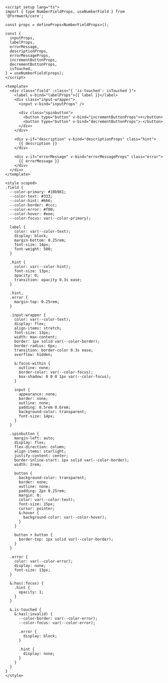 ```vue collapse={40-167}
<script setup lang="ts">
import { type NumberFieldProps, useNumberField } from '@formwerk/core';

const props = defineProps<NumberFieldProps>();

const {
  inputProps,
  labelProps,
  errorMessage,
  descriptionProps,
  errorMessageProps,
  incrementButtonProps,
  decrementButtonProps,
  isTouched,
} = useNumberField(props);
</script>

<template>
  <div class="field" :class="{ 'is-touched': isTouched }">
    <label v-bind="labelProps">{{ label }}</label>
    <div class="input-wrapper">
      <input v-bind="inputProps" />

      <div class="spinbutton">
        <button type="button" v-bind="incrementButtonProps">+</button>
        <button type="button" v-bind="decrementButtonProps">-</button>
      </div>
    </div>

    <div v-if="description" v-bind="descriptionProps" class="hint">
      {{ description }}
    </div>

    <div v-if="errorMessage" v-bind="errorMessageProps" class="error">
      {{ errorMessage }}
    </div>
  </div>
</template>

<style scoped>
.field {
  --color-primary: #10b981;
  --color-text: #333;
  --color-hint: #666;
  --color-border: #ccc;
  --color-error: #f00;
  --color-hover: #eee;
  --color-focus: var(--color-primary);

  label {
    color: var(--color-text);
    display: block;
    margin-bottom: 0.25rem;
    font-size: 14px;
    font-weight: 500;
  }

  .hint {
    color: var(--color-hint);
    font-size: 13px;
    opacity: 0;
    transition: opacity 0.3s ease;
  }

  .hint,
  .error {
    margin-top: 0.25rem;
  }

  .input-wrapper {
    color: var(--color-text);
    display: flex;
    align-items: stretch;
    font-size: 13px;
    width: max-content;
    border: 1px solid var(--color-border);
    border-radius: 6px;
    transition: border-color 0.3s ease;
    overflow: hidden;

    &:focus-within {
      outline: none;
      border-color: var(--color-focus);
      box-shadow: 0 0 0 1px var(--color-focus);
    }

    input {
      appearance: none;
      border: none;
      outline: none;
      padding: 0.5rem 0.6rem;
      background-color: transparent;
      font-size: 14px;
    }
  }

  .spinbutton {
    margin-left: auto;
    display: flex;
    flex-direction: column;
    align-items: starlight;
    justify-content: center;
    border-inline-start: 1px solid var(--color-border);
    width: 2rem;

    button {
      background-color: transparent;
      border: none;
      outline: none;
      padding: 2px 0.25rem;
      margin: 0;
      color: var(--color-text);
      font-size: 15px;
      cursor: pointer;
      &:hover {
        background-color: var(--color-hover);
      }
    }

    button + button {
      border-top: 1px solid var(--color-border);
    }
  }

  .error {
    color: var(--color-error);
    display: none;
    font-size: 13px;
  }

  &:has(:focus) {
    .hint {
      opacity: 1;
    }
  }

  &.is-touched {
    &:has(:invalid) {
      --color-border: var(--color-error);
      --color-focus: var(--color-error);

      .error {
        display: block;
      }

      .hint {
        display: none;
      }
    }
  }
}
</style>
```
